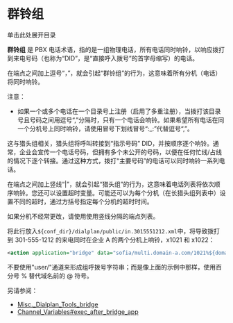 # 群铃组

单击此处展开目录

**群铃组** 是 PBX 电话术语，指的是一组物理电话，所有电话同时响铃，以响应拨打到来电号码（也称为“DID”，是“直接呼入拨号”的首字母缩写）的电话。

在端点之间加上逗号“，”，就会引起“群铃组”的行为，这意味着所有分机（电话）将同时响铃。

注意：

* 如果一个或多个电话在一个目录号上注册（启用了多重注册），当拨打该目录号且号码之间用逗号“,”分隔时，只有一个电话会响铃。如果希望所有电话在同一个分机号上同时响铃，请使用冒号下划线冒号“:_:”代替逗号“,”。

这与猎头组相关，猎头组将呼叫转接到“指示号码” DID，并按顺序逐个响铃。通常，企业会宣传一个电话号码，但拥有多个未公开的号码，以便在任何忙线/占线的情况下逐个转接。通过这种方式，拨打“主要号码”的电话可以同时响铃一系列电话。

在端点之间加上竖线“|”，就会引起“猎头组”的行为，这意味着电话列表将依次顺序响铃。您还可以设置超时变量。可能还可以为每个分机（在长猎头组列表中）设置不同的超时，通过方括号指定每个分机的超时时间。

如果分机不经常更改，请使用使用竖线分隔的端点列表。

将此行放入`${conf_dir}/dialplan/public/in.3015551212.xml`中，将导致拨打到 301-555-1212 的来电同时在企业 A 的两个分机上响铃，x1021 和 x1022：

```xml
<action application="bridge" data="sofia/multi.domain-a.com/1021%${domain_name},sofia/multi.domain-a.com/1022%${domain_name}" />
```

不要使用"user/"通道来形成组呼拨号字符串；而是像上面的示例中那样，使用百分号 % 替代域名前的 @ 符号。

另请参阅：

- [Misc.\_Dialplan\_Tools\_bridge](../../Channel-Variables-Catalog/bridge_to_16353607.mdx#bridge_to)
- [Channel\_Variables#exec\_after\_bridge\_app](Channel-Variables_16352493.mdx#channel-variable-scope-example)